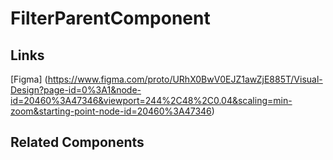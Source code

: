 <!--filter-parent.stories.mdx -->


<Meta title="QTD Components/Report/FilterParentComponent/README" component={FilterParentComponent} />

# FilterParentComponent

<ArgsTable of={FilterParentComponent} />

## Links

[Figma] (https://www.figma.com/proto/URhX0BwV0EJZ1awZjE885T/Visual-Design?page-id=0%3A1&node-id=20460%3A47346&viewport=244%2C48%2C0.04&scaling=min-zoom&starting-point-node-id=20460%3A47346)

## Related Components